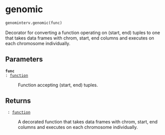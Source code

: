 # genomic { #genominterv.genomic }

```python
genominterv.genomic(func)
```

Decorator for converting a function operating on (start, end) tuples to one
that takes data frames with chrom, start, end columns and executes on each
chromosome individually.

## Parameters {.doc-section .doc-section-parameters}

<code>[**func**]{.parameter-name} [:]{.parameter-annotation-sep} [[function](`function`)]{.parameter-annotation}</code>

:   Function accepting (start, end) tuples.

## Returns {.doc-section .doc-section-returns}

<code>[]{.parameter-name} [:]{.parameter-annotation-sep} [[function](`function`)]{.parameter-annotation}</code>

:   A decorated function that takes data frames with chrom, start, end columns and executes on each chromosome individually.